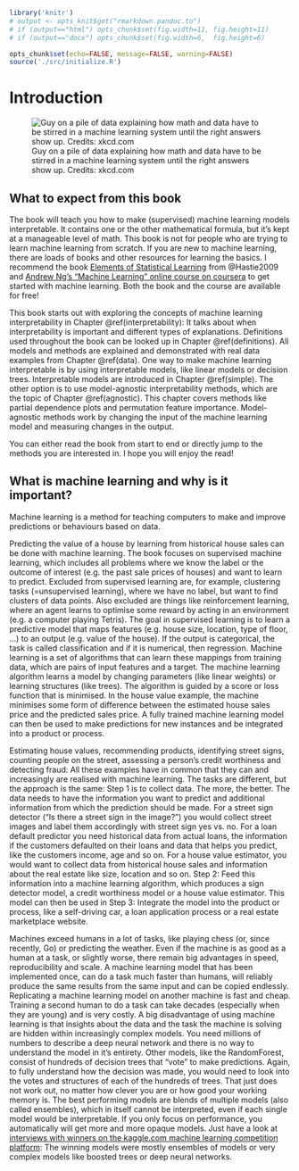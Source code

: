 \mainmatter


```r
library('knitr')
# output <- opts_knit$get("rmarkdown.pandoc.to")
# if (output=="html") opts_chunk$set(fig.width=11, fig.height=11)
# if (output=="docx") opts_chunk$set(fig.width=6,  fig.height=6)

opts_chunk$set(echo=FALSE, message=FALSE, warning=FALSE)
source('./src/initialize.R')

```

# Introduction {#intro}

![Guy on a pile of data explaining how math and data have to be stirred in a machine learning system until the right answers show up. Credits: xkcd.com](images/machine-learning-xkcd.png)


## What to expect from this book
The book will teach you how to make (supervised) machine learning models interpretable.
It contains one or the other mathematical formula, but it's kept at a manageable level of math.
This book is not for people who are trying to learn machine learning from scratch. If you are new to machine learning, there are loads of books and other resources for learning the basics. I recommend the book [Elements of Statistical Learning](https://web.stanford.edu/~hastie/ElemStatLearn/) from @Hastie2009 and [Andrew Ng's "Machine Learning" online course on coursera](https://www.coursera.org/learn/machine-learning) to get started with machine learning. Both the book and the course are available for free!

This book starts out with exploring the concepts of machine learning interpretability in Chapter \@ref(interpretability): It talks about when interpretability is important and different types of explanations.
Definitions used throughout the book can be looked up in Chapter \@ref(definitions).
All models and methods are explained and demonstrated with real data examples from Chapter \@ref(data).
One way to make machine learning interpretable is by using interpretable models, like linear models or decision trees.
Interpretable models are introduced in Chapter \@ref(simple).
The other option is to use model-agnostic interpretability methods, which are the topic of Chapter \@ref(agnostic).
This chapter covers methods like partial dependence plots and permutation feature importance.
Model-agnostic methods work by changing the input of the machine learning model and measuring changes in the output.

You can either read the book from start to end or directly jump to the methods you are interested in.
I hope you will enjoy the read!



## What is machine learning and why is it important?

Machine learning is a method for teaching computers to make and improve predictions or behaviours based on data.

Predicting the value of a house by learning from historical house sales can be done with machine learning.
The book focuses on supervised machine learning, which includes all problems where we know the label or the outcome of interest (e.g. the past sale prices of houses) and want to learn to predict.
Excluded from supervised learning are, for example, clustering tasks (=unsupervised learning), where we have no label, but want to find clusters of data points.
Also excluded are things like reinforcement learning, where an agent learns to optimise some reward by acting in an environment (e.g. a computer playing Tetris).
The goal in supervised learning is to learn a predictive model that maps features (e.g. house size, location, type of floor, ...) to an output (e.g. value of the house).
If the output is categorical, the task is called classification and if it is numerical, then regression.
Machine learning is a set of algorithms that can learn these mappings from training data, which are pairs of input features and a target.
The machine learning algorithm learns a model by changing parameters (like linear weights) or learning structures (like trees).
The algorithm is guided by a score or loss function that is minimised.
In the house value example, the machine minimises some form of difference between the estimated house sales price and the predicted sales price.
A fully trained machine learning model can then be used to make predictions for new instances and be integrated into a product or process.

Estimating house values, recommending products, identifying street signs, counting people on the street, assessing a person's credit worthiness and detecting fraud:
All these examples have in common that they can and increasingly are realised with machine learning.
The tasks are different, but the approach is the same:
Step 1 is to collect data.
The more, the better.
The data needs to have the information you want to predict and additional information from which the prediction should be made.
For a street sign detector ("Is there a street sign in the image?") you would collect street images and label them accordingly with street sign yes vs. no.
For a loan default predictor you need historical data from actual loans, the information if the customers defaulted on their loans and data that helps you predict, like the customers income, age and so on.
For a house value estimator, you would want to collect data from historical house sales and information about the real estate like size, location and so on.
Step 2: Feed this information into a machine learning algorithm, which produces a sign detector model, a credit worthiness model or a house value estimator.
This model can then be used in Step 3:
Integrate the model into the product or process, like a self-driving car, a loan application process or a real estate marketplace website.

Machines exceed humans in a lot of tasks, like playing chess (or, since recently, Go) or predicting the weather.
Even if the machine is as good as a human at a task, or slightly worse, there remain big advantages in speed, reproducibility and scale.
A machine learning model that has been implemented once, can do a task much faster than humans, will reliably produce the same results from the same input and can be copied endlessly.
Replicating a machine learning model on another machine is fast and cheap.
Training a second human to do a task can take decades (especially when they are young) and is very costly.
A big disadvantage of using machine learning is that insights about the data and the task the machine is solving are hidden within increasingly complex models.
You need millions of numbers to describe a deep neural network and there is no way to understand the model in it's entirety.
Other models, like the RandomForest, consist of hundreds of decision trees that "vote" to make predictions.
Again, to fully understand how the decision was made, you would need to look into the votes and structures of each of the hundreds of trees.
That just does not work out, no matter how clever you are or how good your working memory is.
The best performing models are blends of multiple models (also called ensembles), which in itself cannot be interpreted, even if each single model would be interpretable.
If you only focus on performance, you automatically will get more and more opaque models.
Just have a look at [interviews with winners on the kaggle.com machine learning competition platform](http://blog.kaggle.com/):
The winning models were mostly ensembles of models or very complex models like boosted trees or deep neural networks.
